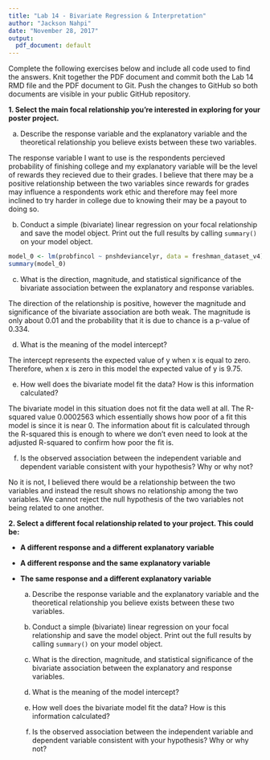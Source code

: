 ```yaml
---
title: "Lab 14 - Bivariate Regression & Interpretation"
author: "Jackson Nahpi"
date: "November 28, 2017"
output:
  pdf_document: default
---
```


Complete the following exercises below and include all code used to find the answers. Knit together the PDF document and commit both the Lab 14 RMD file and the PDF document to Git. Push the changes to GitHub so both documents are visible in your public GitHub repository.

**1. Select the main focal relationship you're interested in exploring for your poster project.**

  a. Describe the response variable and the explanatory variable and the theoretical relationship you believe exists between these two variables. 
  

The response variable I want to use is the respondents percieved probability of finishing college and my explanatory variable will be the level of rewards they recieved due to their grades. I believe that there may be a positive relationship between the two variables since rewards for grades may influence a respondents work ethic and therefore may feel more inclined to try harder in college due to knowing their may be a payout to doing so.
  
  
  b. Conduct a simple (bivariate) linear regression on your focal relationship and save the model object. Print out the full results by calling `summary()` on your model object. 
  
  
```r
model_0 <- lm(probfincol ~ pnshdeviancelyr, data = freshman_dataset_v4)
summary(model_0)
```
  
  
  c. What is the direction, magnitude, and statistical significance of the bivariate association between the explanatory and response variables. 
  
  
The direction of the relationship is positive, however the magnitude and significance of the bivariate association are both weak. The magnitude is only about 0.01 and the probability that it is due to chance is a p-value of 0.334.
  
  
  d. What is the meaning of the model intercept?
  
  
The intercept represents the expected value of y when x is equal to zero. Therefore, when x is zero in this model the expected value of y is 9.75.

  
  e. How well does the bivariate model fit the data? How is this information calculated?
  
  
The bivariate model in this situation does not fit the data well at all. The R-squared value  0.0002563 which essentially shows how poor of a fit this model is since it is near 0. The information about fit is calculated through the R-squared this is enough to where we don't even need to look at the adjusted R-squared to confirm how poor the fit is.
  
  
  f. Is the observed association between the independent variable and dependent variable consistent with your hypothesis? Why or why not?
  
  
No it is not, I believed there would be a relationship between the two variables and instead the result shows no relationship among the two variables. We cannot reject the null hypothesis of the two variables not being related to one another.
  
  
**2. Select a different focal relationship related to your project. This could be:**

* **A different response and a different explanatory variable**

* **A different response and the same explanatory variable**

* **The same response and a different explanatory variable**

  a. Describe the response variable and the explanatory variable and the theoretical relationship you believe exists between these two variables. 
  
  b. Conduct a simple (bivariate) linear regression on your focal relationship and save the model object. Print out the full results by calling `summary()` on your model object. 
  c. What is the direction, magnitude, and statistical significance of the bivariate association between the explanatory and response variables. 
  
  d. What is the meaning of the model intercept?
  
  e. How well does the bivariate model fit the data? How is this information calculated?
  
  f. Is the observed association between the independent variable and dependent variable consistent with your hypothesis? Why or why not?
